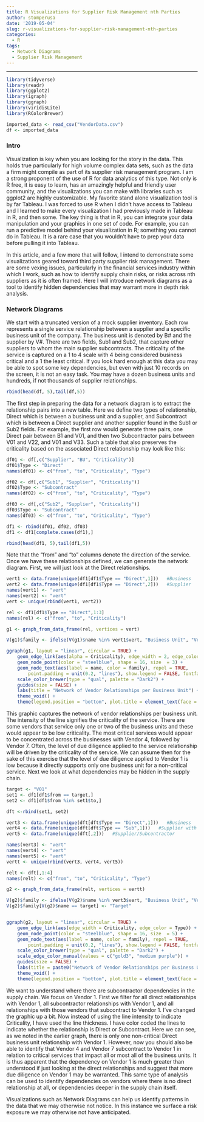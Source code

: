 ```yaml
---
title: R Visualizations for Supplier Risk Management nth Parties
author: stomperusa
date: '2019-05-04'
slug: r-visualizations-for-supplier-risk-management-nth-parties
categories:
  - R
tags:
  - Network Diagrams
  - Supplier Risk Management
---
```

---
```r
library(tidyverse)
library(readr)
library(ggplot2)
library(igraph)
library(ggraph)
library(viridisLite)
library(RColorBrewer)
```
```r
imported_data <- read_csv("VendorData.csv")
df <- imported_data
```

### Intro
Visualization is key when you are looking for the story in the data. This holds true particularly for high volume complex data sets, such as the data a firm might compile as part of its supplier risk management program. I am a strong proponent of the use of R for data analytics of this type. Not only is R free, it is easy to learn, has an amazingly  helpful and friendly user community, and the visualizations you can make with libraries such as ggplot2 are highly customizable. My favorite stand alone visualization tool is by far Tableau. I was forced to use R when I didn't have access to Tableau and I learned to make every visualization I had previously made in Tableau in R, and then some. The key thing is that in R, you can integrate your data manipulation and your graphics in one set of code.  For example, you can run a predictive model behind your visualization in R; something you cannot do in Tableau. It is a rare case that you wouldn't have to prep your data before pulling it into Tableau. 

In this article, and a few more that will follow, I intend to demonstrate some visualizations geared toward third party supplier risk management. There are some vexing issues, particularly in the financial services industry within which I work, such as how to identify supply chain risks, or risks across nth suppliers as it is often framed. Here I will introduce network diagrams as a tool to identify hidden dependencies that may warrant more in depth risk analysis. 


### Network Diagrams
We start with a truncated version of a mock supplier inventory. Each row represents a single service relationship between a supplier and a specific business unit of the company. The business unit is denoted by B# and the supplier by V#. There are two fields, Sub1 and Sub2, that capture other suppliers to whom the main supplier subcontracts. The criticality of the service is captured on a 1 to 4 scale with 4 being considered business critical and a 1 the least critical. If you look hard enough at this data you may be able to spot some key dependencies, but even with just 10 records on the screen, it is not an easy task. You may have a dozen business units and hundreds, if not thousands of supplier relationships. 
```r
rbind(head(df, 5),tail(df,5))
```

The first step in preparing the data for a network diagram is to extract the relationship pairs into a new table. Here we define two types of relationship, Direct which is between a business  unit and a supplier, and Subcontract which is between a Direct supplier and another supplier found in the Sub1 or Sub2 fields. For example, the first row would generate three pairs, one Direct pair between B1 and V01, and then two Subcontractor pairs between V01 and V22, and V01 and V33. Such a table that also preserves the criticality based on the associated Direct relationship may look like this:

```r
df01 <- df[,c("Supplier", "BU", "Criticality")]
df01$Type <- "Direct"
names(df01) <- c("from", "to", "Criticality", "Type")

df02 <- df[,c("Sub1", "Supplier", "Criticality")]
df02$Type <- "Subcontract"
names(df02) <- c("from", "to", "Criticality", "Type")

df03 <- df[,c("Sub2", "Supplier", "Criticality")]
df03$Type <- "Subcontract"
names(df03) <- c("from", "to", "Criticality", "Type")

df1 <- rbind(df01, df02, df03)
df1 <- df1[complete.cases(df1),]

rbind(head(df1, 5),tail(df1,5))
```

Note that the "from" and "to" columns denote the direction of the service. Once we have these relationships defined, we can generate the network diagram. First, we will just look at the Direct relationships.

```r
vert1 <- data.frame(unique(df1[df1$Type == "Direct",1]))   #Business
vert2 <- data.frame(unique(df1[df1$Type == "Direct",2]))   #Supplier
names(vert1) <- "vert"
names(vert2) <- "vert"
vert <- unique(rbind(vert1, vert2))

rel <- df1[df1$Type == "Direct",1:3]
names(rel) <- c("from", "to", "Criticality")

g1 <- graph_from_data_frame(rel, vertices = vert)

V(g1)$family <- ifelse(V(g1)$name %in% vert1$vert, "Business Unit", "Vendor")

ggraph(g1, layout = "linear", circular = TRUE) +
    geom_edge_link(aes(alpha = Criticality), edge_width = 2, edge_color = "steelblue") +
    geom_node_point(color = "steelblue", shape = 16, size  = 3) +
    geom_node_text(aes(label = name, color = family), repel = TRUE,
        point.padding = unit(0.2, "lines"), show.legend = FALSE, fontface = "bold") +
    scale_color_brewer(type = "qual", palette = "Dark2") +
    guides(size = FALSE) +
    labs(title = "Network of Vendor Relationships per Business Unit") +
    theme_void() +
    theme(legend.position = "bottom", plot.title = element_text(face = "bold"))
```

This graphic captures the network of vendor relationships per business unit. The intensity of the line signifies the criticality of the service. There are some vendors that service only one or two of the business units and these would appear to be low criticality. The most critical services would appear to be concentrated across the businesses with Vendor 4, followed by Vendor 7. Often, the level of due diligence applied to the service relationship will be driven by the criticality of the service. We can assume then for the sake of this exercise that the level of due diligence applied to Vendor 1 is low because it directly supports only one business unit for a non-critical service.  Next we look at what dependencies may be hidden in the supply chain. 

```r
target <- "V01"
set1 <- df1[df1$from == target,]
set2 <- df1[df1$from %in% set1$to,]

dft <-rbind(set1, set2)

vert3 <- data.frame(unique(dft[dft$Type == "Direct",1]))   #Business
vert4 <- data.frame(unique(dft[dft$Type == "Sub",1]))   #Supplier with Subcontractor
vert5 <- data.frame(unique(dft[,2]))   #Supplier/Subcontractor

names(vert3) <- "vert"
names(vert4) <- "vert"
names(vert5) <- "vert"
vertt <- unique(rbind(vert3, vert4, vert5))

relt <- dft[,1:4]
names(relt) <- c("from", "to", "Criticality", "Type")

g2 <- graph_from_data_frame(relt, vertices = vertt)

V(g2)$family <- ifelse(V(g2)$name %in% vert3$vert, "Business Unit", "Vendor")
V(g2)$family[V(g2)$name == target] <- "Target"


ggraph(g2, layout = "linear", circular = TRUE) +
    geom_edge_link(aes(edge_width = Criticality, edge_color = Type)) +
    geom_node_point(color = "steelblue", shape = 16, size  = 5) +
    geom_node_text(aes(label = name, color = family), repel = TRUE,
        point.padding = unit(0.2, "lines"), show.legend = FALSE, fontface = "bold") +
    scale_color_brewer(type = "qual", palette = "Dark2") +
    scale_edge_color_manual(values = c("gold3", "medium purple")) +
    guides(size = FALSE) +
    labs(title = paste0("Network of Vendor Relationships per Business Unit with Dependency on ",target))+
    theme_void() +
    theme(legend.position = "bottom", plot.title = element_text(face = "bold"))
```

We want to understand where there are subcontractor dependencies in the supply chain. We focus on Vendor 1.  First we filter for all direct relationships with Vendor 1, all subcontractor relationships with Vendor 1, and all relationships with those vendors that subcontract to Vendor 1. I've changed the graphic up a bit. Now instead of using the line intensity to indicate Criticality, I have used the line thickness. I have color coded the lines to indicate whether the relationship is Direct or Subcontract. Here we can see, as we noted in the earlier graph, there is only one non-critical Direct business unit relationship with Vendor 1.  However, now you should also be able to identify that Vendor 4 and Vendor 7 subcontract to Vendor 1 in relation to critical services that impact all or most all of the business units. It is thus apparent that the dependency on Vendor 1 is much greater than understood if just looking at the direct relationships and suggest that more due diligence on Vendor 1 may be warranted. This same type of analysis can be used to identify dependencies on vendors where there is no direct relationship at all, or dependencies deeper in the supply chain itself. 

Visualizations such as Network Diagrams can help us identify patterns in the data that we may otherwise not notice. In this instance we surface a risk exposure we may otherwise not have anticipated. 
 




